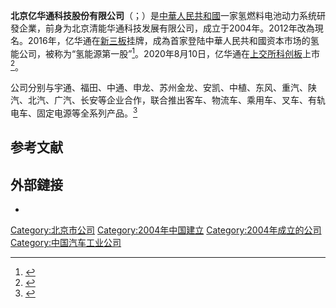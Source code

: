 '''北京亿华通科技股份有限公司'''（{{sse|688339|name=亿华通-U}}；{{Neeq|834613|name=亿华通|delisted=yes}}）是[[中華人民共和國|中華人民共和國]]一家氢燃料电池动力系统研發企業，前身为北京清能华通科技发展有限公司，成立于2004年。2012年改為現名。2016年，亿华通在[[新三板|新三板]]挂牌，成為首家登陆中華人民共和國资本市场的氢能公司，被称为“氢能源第一股”<ref>{{cite news |title=中国氢能第一股亿华通将正式登陆科创板 |url=https://finance.sina.com.cn/roll/2020-07-15/doc-iivhuipn3118017.shtml |publisher=界面新闻 |accessdate=2020-08-10 |archive-date=2020-07-19 |archive-url=https://web.archive.org/web/20200719223754/https://finance.sina.com.cn/roll/2020-07-15/doc-iivhuipn3118017.shtml |dead-url=no }}</ref>。2020年8月10日，亿华通在[[上交所|上交所]][[科创板|科创板]]上市<ref>{{cite news |title=“氢能第一股”转战科创板 亿华通能否成为下个宁德时代 |url=http://www.bbtnews.com.cn/2020/0810/364329.shtml |publisher=北京商報}}</ref>。

公司分别与宇通、福田、中通、申龙、苏州金龙、安凯、中植、东风、重汽、陕汽、北汽、广汽、长安等企业合作，联合推出客车、物流车、乘用车、叉车、有轨电车、固定电源等全系列产品。<ref>{{cite web|url=http://www.sinohytec.com/page.php?id=1|title=公司介绍 - 亿华通-氢燃料电池发动机领导品牌|website=www.sinohytec.com|accessdate=2020-08-10|archive-date=2019-04-29|archive-url=https://web.archive.org/web/20190429104328/http://www.sinohytec.com/page.php?id=1|dead-url=no}}</ref>

==参考文献==
{{reflist}}

==外部鏈接==
*{{official|http://www.sinohytec.com/}}

[[Category:北京市公司|Category:北京市公司]]
[[Category:2004年中国建立|Category:2004年中国建立]]
[[Category:2004年成立的公司|Category:2004年成立的公司]]
[[Category:中国汽车工业公司|Category:中国汽车工业公司]]

{{中国公司小作品}}